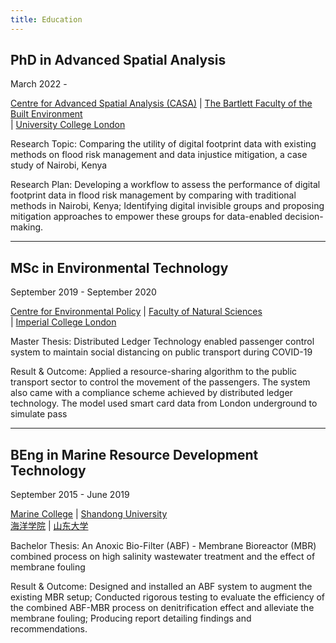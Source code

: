 ```yaml
---
title: Education
---
```


## PhD in Advanced Spatial Analysis 
March 2022 -                                           

<a href="https://www.ucl.ac.uk/bartlett/casa/study/advanced-spatial-analysis-mphilphd" target="_blank">Centre for Advanced Spatial Analysis (CASA)</a> | <a href="https://www.ucl.ac.uk/bartlett/" target="_blank">The Bartlett Faculty of the Built Environment
</a><br> | <a href="https://www.ucl.ac.uk/" target="_blank">University College London</a><br>

Research Topic: Comparing the utility of digital footprint data with existing methods on flood risk management and
data injustice mitigation, a case study of Nairobi, Kenya

Research Plan: Developing a workflow to assess the performance of digital footprint data in flood risk management
by comparing with traditional methods in Nairobi, Kenya; Identifying digital invisible groups and
proposing mitigation approaches to empower these groups for data-enabled decision-making.

<!-- 
<img src="project_1_banner.png" style="height: 100%; width: 100%; object-fit: contain" onclick="window.open('https://arxiv.org/abs/2210.07278', 'blank');"/>


Over the centuries, I have devoted countless hours to deciphering and translating the ancient scripts and dialects of the various peoples of Middle-earth. My goal is to gain a deeper understanding of the cultures and histories of these peoples by studying their languages. Currently, I am working on a monograph that explores the linguistic roots of the Elvish languages. Through extensive research and analysis, I hope to shed light on the connections between the different dialects of Elvish and their origins. This project has been particularly challenging, as Elvish is a complex and nuanced language, but I am determined to see it through to completion.
-->

----

## MSc in Environmental Technology
September 2019 - September 2020  

<a href="https://www.imperial.ac.uk/environmental-policy/" target="_blank">Centre for Environmental Policy</a> | <a href="https://www.imperial.ac.uk/natural-sciences/" target="_blank">Faculty of Natural Sciences</a><br> | <a href="https://www.imperial.ac.uk/" target="_blank">Imperial College London</a><br>

Master Thesis: Distributed Ledger Technology enabled passenger control system to maintain social distancing on
public transport during COVID-19

Result & Outcome: Applied a resource-sharing algorithm to the public transport sector to control the movement of the
passengers. The system also came with a compliance scheme achieved by distributed ledger
technology. The model used smart card data from London underground to simulate pass
<!-- 
<img src="project_2_banner.png" style="height: 100%; width: 100%; object-fit: contain" onclick="window.open('https://arxiv.org/abs/2112.08866', 'blank');"/>
-->

----

## BEng in Marine Resource Development Technology
September 2015 - June 2019

<a href="https://mc.wh.sdu.edu.cn/" target="_blank">Marine College</a> | <a href="https://www.en.sdu.edu.cn/" target="_blank">Shandong University</a><br>
<a href="https://mc.wh.sdu.edu.cn/" target="_blank">海洋学院</a> | <a href="https://www.sdu.edu.cn/" target="_blank">山东大学</a><br>

Bachelor Thesis: An Anoxic Bio-Filter (ABF) - Membrane Bioreactor (MBR) combined process on high salinity
wastewater treatment and the effect of membrane fouling

Result & Outcome: Designed and installed an ABF system to augment the existing MBR setup; Conducted rigorous
testing to evaluate the efficiency of the combined ABF-MBR process on denitrification effect and
alleviate the membrane fouling; Producing report detailing findings and recommendations.
<!-- 
<img src="project_2_banner.png" style="height: 100%; width: 100%; object-fit: contain" onclick="window.open('https://arxiv.org/abs/2112.08866', 'blank');"/>
-->
<!-- 
I am creating a comprehensive and detailed history of the conflict that goes beyond the surface-level events. By gathering information from a variety of sources, including my own memories, written accounts, and oral histories, I hope to shed new light on this important period in Middle-earth's history and provide valuable insights into the motivations and actions of the various players involved.
-->

<!-- 
```{=html}
<div  style="margin: 30px; text-align: center;">
<a class="btn btn-primary" href="https://www.marvinschmitt.com/blog/website-tutorial-quarto/" role="button" target="_blank" style="padding: 15px 30px;">View the tutorial for this template (+ download link)</a>
</div>
```
-->